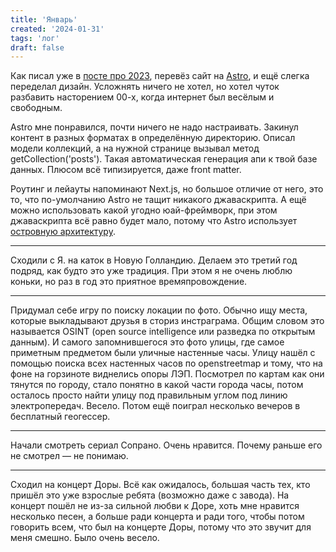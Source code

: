 ```yaml
---
title: 'Январь'
created: '2024-01-31'
tags: 'лог'
draft: false
---
```


Как писал уже в [посте про 2023](/posts/2023/the-year), перевёз сайт на [Astro](https://astro.build/), и ещё слегка переделал дизайн. Усложнять ничего не хотел, но хотел чуток разбавить насторением 00-х, когда интернет был весёлым и свободным.

Astro мне понравился, почти ничего не надо настраивать. Закинул контент в разных форматах в определённую директорию. Описал модели коллекций, а на нужной странице вызывал метод getCollection('posts'). Такая автоматическая генерация апи к твой базе данных. Плюсом всё типизируется, даже front matter.

Роутинг и лейауты напоминают Next.js, но большое отличие от него, это то, что по-умолчанию Astro не тащит никакого джаваскрипта. А ещё можно использовать какой угодно юай-фреймворк, при этом джаваскрипта всё равно будет мало, потому что Astro использует [островную архитектуру](https://docs.astro.build/en/concepts/islands/).

---

Сходили с Я. на каток в Новую Голландию. Делаем это третий год подряд, как будто это уже традиция. При этом я не очень люблю коньки, но раз в год это приятное времяпровождение.

---

Придумал себе игру по поиску локации по фото. Обычно ищу места, которые выкладывают друзья в сториз инстраграма. Общим словом это называется OSINT (open source intelligence или разведка по открытым данным). И самого запомнившегося это фото улицы, где самое приметным предметом были уличные настенные часы. Улицу нашёл с помощью поиска всех настенных часов по openstreetmap и тому, что на фоне на горзиноте виднелись опоры ЛЭП. Посмотрел по картам как они тянутся по городу, стало понятно в какой части города часы, потом осталось просто найти улицу под правильным углом под линию электропередач. Весело. Потом ещё поиграл несколько вечеров в бесплатный геогессер.

---

Начали смотреть сериал Сопрано. Очень нравится. Почему раньше его не смотрел — не понимаю.

---

Сходил на концерт Доры. Всё как ожидалось, большая часть тех, кто пришёл это уже взрослые ребята (возможно даже с завода). На концерт пошёл не из-за сильной любви к Доре, хоть мне нравится несколько песен, а больше ради концерта и ради того, чтобы потом говорить всем, что был на концерте Доры, потому что это звучит для меня смешно. Было очень весело.
